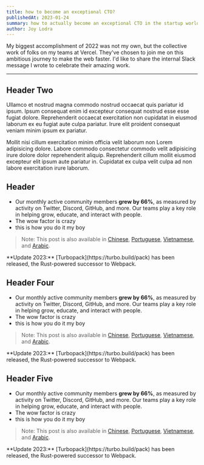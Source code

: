 ```yaml
---
title: how to become an exceptional CTO?
publishedAt: 2023-01-24
summary: how to actually become an exceptional CTO in the startup world?
author: Joy Lodra
---
```


My biggest accomplishment of 2022 was not my own, but the collective work of folks on my teams at Vercel.
They've chosen to join me on this ambitious journey to make the web faster. I'd like to share the internal
Slack message I wrote to celebrate their amazing work.

---

## Header Two

Ullamco et nostrud magna commodo nostrud occaecat quis pariatur id ipsum. Ipsum
consequat enim id excepteur consequat nostrud esse esse fugiat dolore.
Reprehenderit occaecat exercitation non cupidatat in eiusmod laborum ex eu
fugiat aute culpa pariatur. Irure elit proident consequat veniam minim ipsum ex
pariatur.

Mollit nisi cillum exercitation minim officia velit laborum non Lorem
adipisicing dolore. Labore commodo consectetur commodo velit adipisicing irure
dolore dolor reprehenderit aliquip. Reprehenderit cillum mollit eiusmod
excepteur elit ipsum aute pariatur in. Cupidatat ex culpa velit culpa ad non
labore exercitation irure laborum.

## Header

- Our monthly active community members **grew by 66%**, as measured by activity on Twitter,
  Discord, GitHub, and more. Our teams play a key role in helping grow, educate, and interact with people.
- The wow factor is crazy
- this is how you do it my boy

> Note: This post is also available in [Chinese](https://mp.weixin.qq.com/s?__biz=MzkxNDIzNTg4MA==&mid=2247485792&idx=1&sn=682a4dee7ce4d3b47a81baf9ebd7a98a&chksm=c170c1e7f60748f17585d6bfca0cff6edbf71bab95f0a4a1ea0bcf2d43c16d1722666d9fadc1&token=1766743281&lang=zh_CN#rd), [Portuguese](https://codigofonte.com.br/artigos/rust-e-o-futuro-da-infraestrutura-javascript), [Vietnamese](https://www.alanphan.xyz/vi/rush), and [Arabic](https://www.tutomena.com/rust-and-javascript/).

<Callout emoji="💡">
  **Update 2023:** [Turbopack](https://turbo.build/pack) has been released, the
  Rust-powered successor to Webpack.
</Callout>

## Header Four

- Our monthly active community members **grew by 66%**, as measured by activity on Twitter,
  Discord, GitHub, and more. Our teams play a key role in helping grow, educate, and interact with people.
- The wow factor is crazy
- this is how you do it my boy

> Note: This post is also available in [Chinese](https://mp.weixin.qq.com/s?__biz=MzkxNDIzNTg4MA==&mid=2247485792&idx=1&sn=682a4dee7ce4d3b47a81baf9ebd7a98a&chksm=c170c1e7f60748f17585d6bfca0cff6edbf71bab95f0a4a1ea0bcf2d43c16d1722666d9fadc1&token=1766743281&lang=zh_CN#rd), [Portuguese](https://codigofonte.com.br/artigos/rust-e-o-futuro-da-infraestrutura-javascript), [Vietnamese](https://www.alanphan.xyz/vi/rush), and [Arabic](https://www.tutomena.com/rust-and-javascript/).

<Callout emoji="💡">
  **Update 2023:** [Turbopack](https://turbo.build/pack) has been released, the
  Rust-powered successor to Webpack.
</Callout>

## Header Five

- Our monthly active community members **grew by 66%**, as measured by activity on Twitter,
  Discord, GitHub, and more. Our teams play a key role in helping grow, educate, and interact with people.
- The wow factor is crazy
- this is how you do it my boy

> Note: This post is also available in [Chinese](https://mp.weixin.qq.com/s?__biz=MzkxNDIzNTg4MA==&mid=2247485792&idx=1&sn=682a4dee7ce4d3b47a81baf9ebd7a98a&chksm=c170c1e7f60748f17585d6bfca0cff6edbf71bab95f0a4a1ea0bcf2d43c16d1722666d9fadc1&token=1766743281&lang=zh_CN#rd), [Portuguese](https://codigofonte.com.br/artigos/rust-e-o-futuro-da-infraestrutura-javascript), [Vietnamese](https://www.alanphan.xyz/vi/rush), and [Arabic](https://www.tutomena.com/rust-and-javascript/).

<Callout emoji="💡">
  **Update 2023:** [Turbopack](https://turbo.build/pack) has been released, the
  Rust-powered successor to Webpack.
</Callout>
